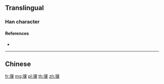 {{character info/new}}
{{also|騍}}
==Translingual==

===Han character===
{{Han char|rn=187|rad=马|as=08|sn=11|four=|canj=NMWD|ids=⿰马果}}

====References====
* {{Han ref|kx=1447.241|hdz=74561.070|uh=9A92|ud=39570}}

----

==Chinese==
{{zh-see|騍}}

[[fr:骒]]
[[mg:骒]]
[[pl:骒]]
[[th:骒]]
[[zh:骒]]